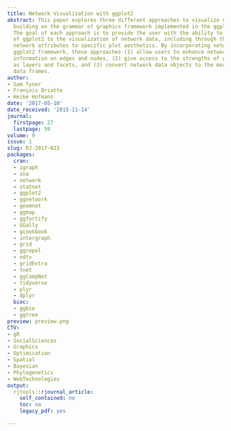 ```yaml
---
title: Network Visualization with ggplot2
abstract: This paper explores three different approaches to visualize networks by
  building on the grammar of graphics framework implemented in the ggplot2 package.
  The goal of each approach is to provide the user with the ability to apply the flexibility
  of ggplot2 to the visualization of network data, including through the mapping of
  network attributes to specific plot aesthetics. By incorporating networks in the
  ggplot2 framework, these approaches (1) allow users to enhance networks with additional
  information on edges and nodes, (2) give access to the strengths of ggplot2, such
  as layers and facets, and (3) convert network data objects to the more familiar
  data frames.
author:
- Sam Tyner
- François Briatte
- Heike Hofmann
date: '2017-05-10'
date_received: '2015-11-14'
journal:
  firstpage: 27
  lastpage: 59
volume: 9
issue: 1
slug: RJ-2017-023
packages:
  cran:
  - igraph
  - sna
  - network
  - statnet
  - ggplot2
  - ggnetwork
  - geomnet
  - ggmap
  - ggfortify
  - GGally
  - gcookbook
  - intergraph
  - grid
  - ggrepel
  - ndtv
  - gridExtra
  - tnet
  - ggCompNet
  - tidyverse
  - plyr
  - dplyr
  bioc:
  - ggbio
  - ggtree
preview: preview.png
CTV:
- gR
- SocialSciences
- Graphics
- Optimization
- Spatial
- Bayesian
- Phylogenetics
- WebTechnologies
output:
  rjtools::rjournal_article:
    self_contained: no
    toc: no
    legacy_pdf: yes

---
```

